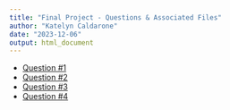 ```yaml
---
title: "Final Project - Questions & Associated Files"
author: "Katelyn Caldarone"
date: "2023-12-06"
output: html_document
---
```


-   [Question #1](FinalProject_Question1.html)
-   [Question #2](FinalProject_Question2.html)
-   [Question #3](https://katelyncaldarone.shinyapps.io/FinalQues3_SampleFlexDB/)
-   [Question #4](https://katelyncaldarone.shinyapps.io/FinalProject_Question4/)
